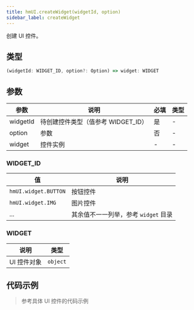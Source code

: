 ```yaml
---
title: hmUI.createWidget(widgetId, option)
sidebar_label: createWidget
---
```


创建 UI 控件。

## 类型

```ts
(widgetId: WIDGET_ID, option?: Option) => widget: WIDGET
```

## 参数

| 参数     | 说明                               | 必填 | 类型 |
| -------- | ---------------------------------- | ---- | ---- |
| widgetId | 待创建控件类型（值参考 WIDGET_ID） | 是   | -    |
| option   | 参数                               | 否   | -    |
| widget   | 控件实例                           | -    | -    |

### WIDGET_ID

| 值                   | 说明                                 |
| -------------------- | ------------------------------------ |
| `hmUI.widget.BUTTON` | 按钮控件                             |
| `hmUI.widget.IMG`    | 图片控件                             |
| ...                  | 其余值不一一列举，参考 `widget` 目录 |

### WIDGET

| 说明     | 类型     |
| -------- | -------- |
| UI 控件对象 | `object` |

## 代码示例

> 参考具体 UI 控件的代码示例
